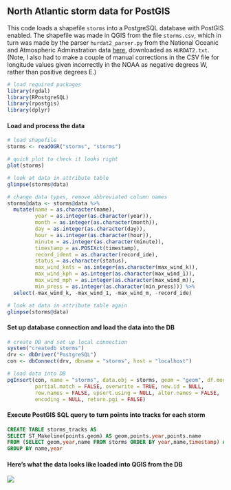 
## North Atlantic storm data for PostGIS

This code loads a shapefile `storms` into a PostgreSQL database with PostGIS enabled. The shapefile was made in QGIS from the file `storms.csv`, which in turn was made by the parser `hurdat2_parser.py` from the National Oceanic and Atmospheric Adminstration data [here](http://www.aoml.noaa.gov/hrd/hurdat/hurdat2-1851-2016-apr2017.txt), downloaded as `HURDAT2.txt`. (Note, I also had to make a couple of manual corrections in the CSV file for longitude values given incorrectly in the NOAA as negative degrees W, rather than positive degrees E.)

```r
# load required packages
library(rgdal)
library(RPostgreSQL)
library(rpostgis)
library(dplyr)
```

#### Load and process the data

``` r
# load shapefile
storms <- readOGR("storms", "storms")

# quick plot to check it looks right
plot(storms)

# look at data in attribute table
glimpse(storms@data)

# change data types, remove abbreviated column names
storms@data <- storms@data %>%
  mutate(name = as.character(name),
         year = as.integer(as.character(year)),
         month = as.integer(as.character(month)),
         day = as.integer(as.character(day)),
         hour = as.integer(as.character(hour)),
         minute = as.integer(as.character(minute)),
         timestamp = as.POSIXct(timestamp),
         record_ident = as.character(record_ide),
         status = as.character(status),
         max_wind_knts = as.integer(as.character(max_wind_k)),
         max_wind_kph = as.integer(as.character(max_wind_1)),
         max_wind_mph = as.integer(as.character(max_wind_m)),
         min_press = as.integer(as.character(min_press))) %>%
  select(-max_wind_k, -max_wind_1, -max_wind_m, -record_ide)

# look at data in attribute table again
glimpse(storms@data)
```

#### Set up database connection and load the data into the DB

``` r
# create DB and set up local connection
system("createdb storms")
drv <- dbDriver("PostgreSQL")
con <- dbConnect(drv, dbname = "storms", host = "localhost")

# load data into DB
pgInsert(con, name = "storms", data.obj = storms, geom = "geom", df.mode = FALSE,
         partial.match = FALSE, overwrite = TRUE, new.id = NULL,
         row.names = FALSE, upsert.using = NULL, alter.names = FALSE,
         encoding = NULL, return.pgi = FALSE)
```

#### Execute PostGIS SQL query to turn points into tracks for each storm 

```sql
CREATE TABLE storms_tracks AS
SELECT ST_Makeline(points.geom) AS geom,points.year,points.name
FROM (SELECT geom,year,name FROM storms ORDER BY year,name,timestamp) AS points
GROUP BY name,year
```

#### Here's what the data looks like loaded into QGIS from the DB

![](tracks.jpg)
<br>



